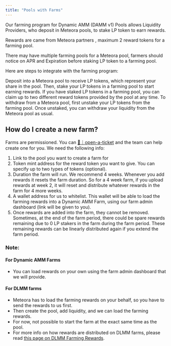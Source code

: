 ```yaml
---
title: "Pools with Farms"
---
```


Our farming program for Dynamic AMM (DAMM v1) Pools allows Liquidity Providers, who deposit in Meteora pools, to stake LP token to earn rewards.

Rewards are came from Meteora partners , maximum 2 reward tokens for a farming pool.

There may have multiple farming pools for a Meteora pool, farmers should notice on APR and Expiration before staking LP token to a farming pool.

Here are steps to integrate with the farming program:

<CardGroup cols={2}>
  <Card title="Stake" icon="steak" iconType="solid">
    Deposit into a Meteora pool to receive LP tokens, which represent your share in the pool. Then, stake your LP tokens in a farming pool to start earning rewards.
  </Card>
  <Card title="Claim" icon="gift" iconType="solid">
    If you have staked LP tokens in a farming pool, you can claim up to two different reward tokens provided by the pool at any time.
  </Card>
  <Card title="Unstake" icon="unlock" iconType="solid">
    To withdraw from a Meteora pool, first unstake your LP tokens from the farming pool. Once unstaked, you can withdraw your liquidity from the Meteora pool as usual.
  </Card>
</CardGroup>

## **How do I create a new farm?**

Farms are permissioned. You can ⁠[🎫｜open-a-ticket](https://discord.com/channels/841152225564950528/1200395730758668318) and the team can help create one for you. We need the following info:

1. Link to the pool you want to create a farm for
2. Token mint address for the reward token you want to give. You can specify up to two types of tokens (optional).
3. Duration the farm will run. We recommend 4 weeks. Whenever you add rewards it resets the farm duration. So for a 4 week farm, if you upload rewards at week 2, it will reset and distribute whatever rewards in the farm for 4 more weeks.
4. A wallet address for us to whitelist. This wallet will be able to load the farming rewards into a Dynamic AMM Farm, using our farm admin dashboard (link will be given to you).
5. Once rewards are added into the farm, they cannot be removed. Sometimes, at the end of the farm period, there could be spare rewards remaining due to 0 LP stakers in the farm during the farm period. These remaining rewards can be linearly distributed again if you extend the farm period.

### **Note:**

#### **For Dynamic AMM Farms**

- You can load rewards on your own using the farm admin dashboard that we will provide.

#### **For DLMM farms**

- Meteora has to load the farming rewards on your behalf, so you have to send the rewards to us first.
- Then create the pool, add liquidity, and we can load the farming rewards.
- For now, not possible to start the farm at the exact same time as the pool.
- For more info on how rewards are distributed on DLMM farms, please read [this page on DLMM Farming Rewards](https://meteora.mintlify.app/overview/products/dlmm/4-dlmm-farming-rewards).